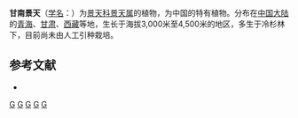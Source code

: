 {{Speciesbox 
| taxon = Sedum ulricae
| authority = Fröd.
}}

'''甘南景天'''（[[学名|学名]]：{{lang|la|''Sedum ulricae''}}）为[[景天科|景天科]][[景天属|景天属]]的植物，为中国的特有植物。分布在[[中国大陆|中国大陆]]的[[青海|青海]]、[[甘肃|甘肃]]、[[西藏|西藏]]等地，生长于海拔3,000米至4,500米的地区，多生于冷杉林下，目前尚未由人工引种栽培。

== 参考文献 ==
{{refbegin}}
* {{cite web| url =http://www.bioinfo.cn/db05/KmzwSpecies.php?action=view&id=5886| title =甘南景天| work =中国高等植物数据库全库| publisher =中国科学院微生物研究所| author =昆明植物研究所| accessdate =2009-02-25| deadurl =yes| archiveurl =https://web.archive.org/web/20160305022716/http://www.bioinfo.cn/db05/KmzwSpecies.php?action=view&id=5886| archivedate =2016-03-05}}
{{refend}}
{{Taxonbar|from=Q15232105}}

{{DEFAULTSORT:Sedum ulricae}}
[[Category:景天属|G]]
[[Category:中國特有植物|G]]
[[Category:青海植物|G]]
[[Category:甘肃植物|G]]
[[Category:西藏植物|G]]